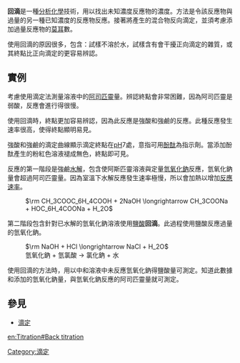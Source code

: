 {{Unreferenced|time=2022-03-16T10:16:15+00:00}}
'''回滴'''是一種[[分析化學|分析化學]]技術，用以找出未知濃度反應物的濃度。方法是令該反應物與過量的另一種已知濃度的反應物反應。接著將產生的混合物反向滴定，並須考慮添加過量反應物的[[莫耳|莫耳]]數。

使用回滴的原因很多，包含：試樣不溶於水，試樣含有會干擾正向滴定的雜質，或其終點比正向滴定的更容易辨認。
==實例==
考慮使用滴定法測量溶液中的[[阿司匹靈|阿司匹靈]]量。辨認終點會非常困難，因為阿司匹靈是弱酸，反應會進行得很慢。

使用回滴時，終點更加容易辨認，因為此反應是強酸和強鹼的反應。此種反應發生速率很高，使得終點顯明易見。

強酸和強鹼的滴定曲線顯示滴定終點在[[pH|pH]]7處，意指可用[[酚酞|酚酞]]為指示劑。當添加酚酞產生的粉紅色溶液褪成無色，終點即可見。

反應的第一階段是強鹼[[水解|水解]]，包含使阿斯匹靈溶液與定量[[氫氧化鈉|氫氧化鈉]]反應，氫氧化鈉量會超過阿司匹靈量。因為室溫下水解反應發生速率極慢，所以會加熱以增加[[反應速率|反應速率]]。

: <math>\rm CH_3COOC_6H_4COOH + 2NaOH \longrightarrow CH_3COONa + HOC_6H_4COONa + H_2O</math>

第二階段包含針對已水解的氫氧化鈉溶液使用[[鹽酸|鹽酸]]'''回滴'''。此過程使用鹽酸反應過量的氫氧化鈉。

: <math>\rm NaOH + HCl \longrightarrow NaCl + H_2O</math>
:氫氧化鈉 + 氫氯酸 <math>\longrightarrow</math> 氯化鈉 + 水

使用回滴的方法時，用以中和溶液中未反應氫氧化鈉得鹽酸量可測定。知道此數據和添加的氫氧化鈉量，與氫氧化鈉反應的阿司匹靈量就可測定。

==參見==
*[[滴定|滴定]]

[[Category:滴定|Category:滴定]]

[[en:Titration#Back_titration|en:Titration#Back titration]]